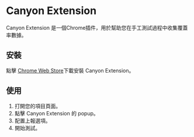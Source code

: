# Canyon Extension

Canyon Extension 是一個Chrome插件，用於幫助您在手工測試過程中收集覆蓋率數據。

## 安裝

點擊 [Chrome Web Store](https://chromewebstore.google.com/detail/canyon-extension/omnpafdjidgpdmlimbangcjjaaodbeof)下載安裝 Canyon Extension。

## 使用

1. 打開您的項目頁面。
2. 點擊 Canyon Extension 的 popup。
3. 配置上報選項。
4. 開始測試。
